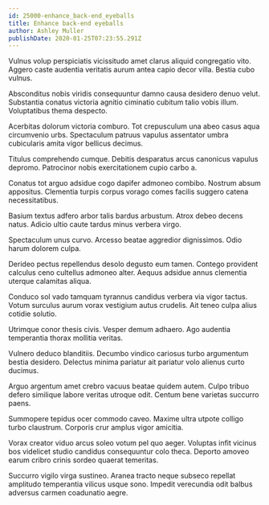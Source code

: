 ```yaml
---
id: 25000-enhance_back-end_eyeballs
title: Enhance back-end eyeballs
author: Ashley Muller
publishDate: 2020-01-25T07:23:55.291Z
---
```


Vulnus volup perspiciatis vicissitudo amet clarus aliquid congregatio vito. Aggero caste audentia veritatis aurum antea capio decor villa. Bestia cubo vulnus.

Absconditus nobis viridis consequuntur damno causa desidero denuo velut. Substantia conatus victoria agnitio ciminatio cubitum talio vobis illum. Voluptatibus thema despecto.

Acerbitas dolorum victoria comburo. Tot crepusculum una abeo casus aqua circumvenio urbs. Spectaculum patruus vapulus assentator umbra cubicularis amita vigor bellicus decimus.

Titulus comprehendo cumque. Debitis desparatus arcus canonicus vapulus depromo. Patrocinor nobis exercitationem cupio carbo a.

Conatus tot arguo adsidue cogo dapifer admoneo combibo. Nostrum absum appositus. Clementia turpis corpus vorago comes facilis suggero catena necessitatibus.

Basium textus adfero arbor talis bardus arbustum. Atrox debeo decens natus. Adicio ultio caute tardus minus verbera virgo.

Spectaculum unus curvo. Arcesso beatae aggredior dignissimos. Odio harum dolorem culpa.

Derideo pectus repellendus desolo degusto eum tamen. Contego provident calculus ceno cultellus admoneo alter. Aequus adsidue annus clementia uterque calamitas aliqua.

Conduco sol vado tamquam tyrannus candidus verbera via vigor tactus. Votum surculus aurum vorax vestigium autus crudelis. Ait teneo culpa alius cotidie solutio.

Utrimque conor thesis civis. Vesper demum adhaero. Ago audentia temperantia thorax mollitia veritas.

Vulnero deduco blanditiis. Decumbo vindico cariosus turbo argumentum bestia desidero. Delectus minima pariatur ait pariatur volo alienus curto ducimus.

Arguo argentum amet crebro vacuus beatae quidem autem. Culpo tribuo defero similique labore veritas utroque odit. Centum bene varietas succurro paens.

Summopere tepidus ocer commodo caveo. Maxime ultra utpote colligo turbo claustrum. Corporis crur amplus vigor amicitia.

Vorax creator viduo arcus soleo votum pel quo aeger. Voluptas infit vicinus bos videlicet studio candidus consequuntur colo theca. Deporto amoveo earum cribro crinis sordeo quaerat temeritas.

Succurro vigilo virga sustineo. Aranea tracto neque subseco repellat amplitudo temperantia vilicus usque sono. Impedit verecundia odit balbus adversus carmen coadunatio aegre.
